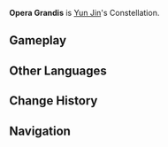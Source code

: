 {{Constellation Overview Infobox
|title     = Opera Grandis
|character = Yun Jin
|meaning   = Grand Opera
}}
'''Opera Grandis''' is [[Yun Jin]]'s Constellation.

==Gameplay==
{{Constellation Table|Yun Jin}}

==Other Languages==
{{Other Languages
|en      = Opera Grandis
|en_lang = la
|en_tl   = Great Works
|en_note = While the constellation name literally means "grand works (of art)," it is likely intended to mean "grand opera."
|zhs     = 虹章座
|zhs_rm  = Hóng Zhāng Zuò
|zht     = 虹章座
|zht_rm  = Hóng Zhāng Zuò
|zh_tl   = 
|ja      = 虹章座
|ja_rm   = Koushou-za{{Assumed}}
|ja_tl   = Rainbow Chapter Constellation{{Sino}}
|ko      = 무지개장자리
|ko_rm   = Mujigaejang-jari
|ko_tl   = Rainbow Chapter Constellation
|es      = Opera Grandis
|fr      = Opera Grandis
|ru      = Большая Опера
|ru_tl   = Grand Opera
|th      = Opera Grandis
|vi      = Cung Hồng Chương
|vi_tl   = 
|de      = Opera Grandis
|id      = Opera Grandis
|pt      = Opera Grandis
}}

==Change History==
{{Change History|2.4}}

==Navigation==
{{Constellation Navbox}}